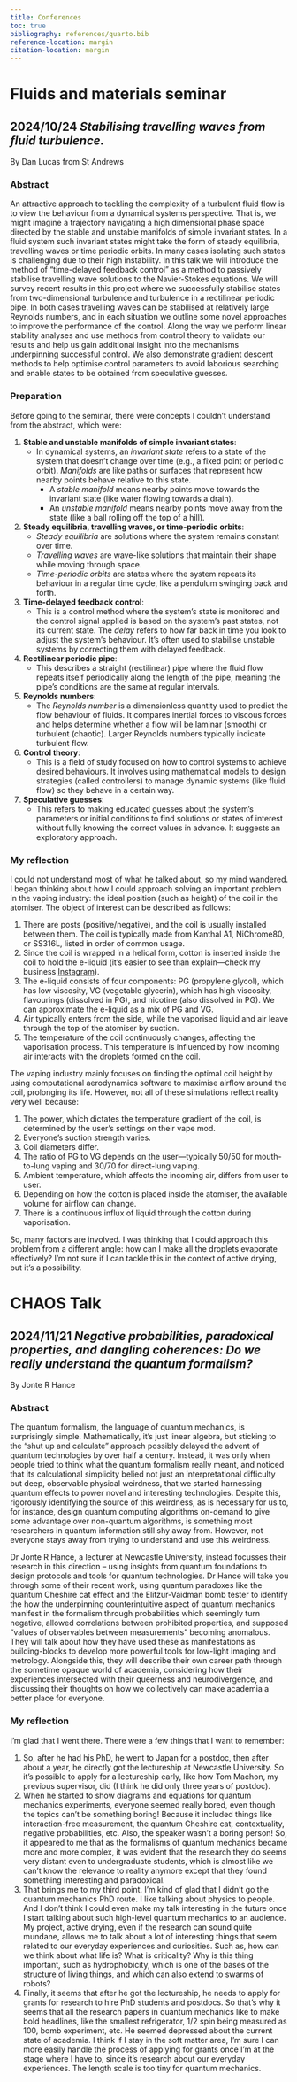 ```yaml
---
title: Conferences
toc: true
bibliography: references/quarto.bib
reference-location: margin
citation-location: margin
---
```


# Fluids and materials seminar

## 2024/10/24 *Stabilising travelling waves from fluid turbulence.*

By Dan Lucas from St Andrews

### Abstract

An attractive approach to tackling the complexity of a turbulent fluid flow is to view the behaviour from a dynamical systems perspective. That is, we might imagine a trajectory navigating a high dimensional phase space directed by the stable and unstable manifolds of simple invariant states. In a fluid system such invariant states might take the form of steady equilibria, travelling waves or time periodic orbits. In many cases isolating such states is challenging due to their high instability. In this talk we will introduce the method of “time-delayed feedback control” as a method to passively stabilise travelling wave solutions to the Navier-Stokes equations. We will survey recent results in this project where we successfully stabilise states from two-dimensional turbulence and turbulence in a rectilinear periodic pipe. In both cases travelling waves can be stabilised at relatively large Reynolds numbers, and in each situation we outline some novel approaches to improve the performance of the control. Along the way we perform linear stability analyses and use methods from control theory to validate our results and help us gain additional insight into the mechanisms underpinning successful control. We also demonstrate gradient descent methods to help optimise control parameters to avoid laborious searching and enable states to be obtained from speculative guesses.

### Preparation

Before going to the seminar, there were concepts I couldn't understand from the abstract, which were:

1. **Stable and unstable manifolds of simple invariant states**: 
   - In dynamical systems, an *invariant state* refers to a state of the system that doesn't change over time (e.g., a fixed point or periodic orbit). *Manifolds* are like paths or surfaces that represent how nearby points behave relative to this state. 
     - A *stable manifold* means nearby points move towards the invariant state (like water flowing towards a drain).
     - An *unstable manifold* means nearby points move away from the state (like a ball rolling off the top of a hill).

2. **Steady equilibria, travelling waves, or time-periodic orbits**: 
   - *Steady equilibria* are solutions where the system remains constant over time.
   - *Travelling waves* are wave-like solutions that maintain their shape while moving through space.
   - *Time-periodic orbits* are states where the system repeats its behaviour in a regular time cycle, like a pendulum swinging back and forth.

3. **Time-delayed feedback control**: 
   - This is a control method where the system’s state is monitored and the control signal applied is based on the system’s past states, not its current state. The *delay* refers to how far back in time you look to adjust the system's behaviour. It's often used to stabilise unstable systems by correcting them with delayed feedback.

4. **Rectilinear periodic pipe**: 
   - This describes a straight (rectilinear) pipe where the fluid flow repeats itself periodically along the length of the pipe, meaning the pipe’s conditions are the same at regular intervals.

5. **Reynolds numbers**: 
   - The *Reynolds number* is a dimensionless quantity used to predict the flow behaviour of fluids. It compares inertial forces to viscous forces and helps determine whether a flow will be laminar (smooth) or turbulent (chaotic). Larger Reynolds numbers typically indicate turbulent flow.

6. **Control theory**: 
   - This is a field of study focused on how to control systems to achieve desired behaviours. It involves using mathematical models to design strategies (called controllers) to manage dynamic systems (like fluid flow) so they behave in a certain way.

7. **Speculative guesses**: 
   - This refers to making educated guesses about the system’s parameters or initial conditions to find solutions or states of interest without fully knowing the correct values in advance. It suggests an exploratory approach.

### My reflection

I could not understand most of what he talked about, so my mind wandered. I began thinking about how I could approach solving an important problem in the vaping industry: the ideal position (such as height) of the coil in the atomiser. The object of interest can be described as follows:

1. There are posts (positive/negative), and the coil is usually installed between them. The coil is typically made from Kanthal A1, NiChrome80, or SS316L, listed in order of common usage.
2. Since the coil is wrapped in a helical form, cotton is inserted inside the coil to hold the e-liquid (it's easier to see than explain—check my business [Instagram](https://www.instagram.com/mizzvape/)).
3. The e-liquid consists of four components: PG (propylene glycol), which has low viscosity, VG (vegetable glycerin), which has high viscosity, flavourings (dissolved in PG), and nicotine (also dissolved in PG). We can approximate the e-liquid as a mix of PG and VG.
4. Air typically enters from the side, while the vaporised liquid and air leave through the top of the atomiser by suction.
5. The temperature of the coil continuously changes, affecting the vaporisation process. This temperature is influenced by how incoming air interacts with the droplets formed on the coil.

The vaping industry mainly focuses on finding the optimal coil height by using computational aerodynamics software to maximise airflow around the coil, prolonging its life. However, not all of these simulations reflect reality very well because:

1. The power, which dictates the temperature gradient of the coil, is determined by the user's settings on their vape mod.
2. Everyone's suction strength varies.
3. Coil diameters differ.
4. The ratio of PG to VG depends on the user—typically 50/50 for mouth-to-lung vaping and 30/70 for direct-lung vaping.
5. Ambient temperature, which affects the incoming air, differs from user to user.
6. Depending on how the cotton is placed inside the atomiser, the available volume for airflow can change.
7. There is a continuous influx of liquid through the cotton during vaporisation.

So, many factors are involved. I was thinking that I could approach this problem from a different angle: how can I make all the droplets evaporate effectively? I'm not sure if I can tackle this in the context of active drying, but it's a possibility.

# CHAOS Talk

## 2024/11/21 *Negative probabilities, paradoxical properties, and dangling coherences: Do we really understand the quantum formalism?*

By Jonte R Hance

### Abstract

The quantum formalism, the language of quantum mechanics, is surprisingly simple. Mathematically, it’s just linear algebra, but sticking to the “shut up and calculate” approach possibly delayed the advent of quantum technologies by over half a century. Instead, it was only when people tried to think what the quantum formalism really meant, and noticed that its calculational simplicity belied not just an interpretational difficulty but deep, observable physical weirdness, that we started harnessing quantum effects to power novel and interesting technologies. Despite this, rigorously identifying the source of this weirdness, as is necessary for us to, for instance, design quantum computing algorithms on-demand to give some advantage over non-quantum algorithms, is something most researchers in quantum information still shy away from. However, not everyone stays away from trying to understand and use this weirdness.

Dr Jonte R Hance, a lecturer at Newcastle University, instead focusses their research in this direction – using insights from quantum foundations to design protocols and tools for quantum technologies. Dr Hance will take you through some of their recent work, using quantum paradoxes like the quantum Cheshire cat effect and the Elitzur-Vaidman bomb tester to identify the how the underpinning counterintuitive aspect of quantum mechanics manifest in the formalism through probabilities which seemingly turn negative, allowed correlations between prohibited properties, and supposed “values of observables between measurements” becoming anomalous. They will talk about how they have used these as manifestations as building-blocks to develop more powerful tools for low-light imaging and metrology. Alongside this, they will describe their own career path through the sometime opaque world of academia, considering how their experiences intersected with their queerness and neurodivergence, and discussing their thoughts on how we collectively can make academia a better place for everyone.

### My reflection

I'm glad that I went there. There were a few things that I want to remember:

1. So, after he had his PhD, he went to Japan for a postdoc, then after about a year, he directly got the lectureship at Newcastle University. So it's possible to apply for a lectureship early, like how Tom Machon, my previous supervisor, did (I think he did only three years of postdoc).
2. When he started to show diagrams and equations for quantum mechanics experiments, everyone seemed really bored, even though the topics can't be something boring! Because it included things like interaction-free measurement, the quantum Cheshire cat, contextuality, negative probabilities, etc. Also, the speaker wasn't a boring person! So, it appeared to me that as the formalisms of quantum mechanics became more and more complex, it was evident that the research they do seems very distant even to undergraduate students, which is almost like we can't know the relevance to reality anymore except that they found something interesting and paradoxical.
3. That brings me to my third point. I'm kind of glad that I didn't go the quantum mechanics PhD route. I like talking about physics to people. And I don't think I could even make my talk interesting in the future once I start talking about such high-level quantum mechanics to an audience. My project, active drying, even if the research can sound quite mundane, allows me to talk about a lot of interesting things that seem related to our everyday experiences and curiosities. Such as, how can we think about what life is? What is criticality? Why is this thing important, such as hydrophobicity, which is one of the bases of the structure of living things, and which can also extend to swarms of robots?
4. Finally, it seems that after he got the lectureship, he needs to apply for grants for research to hire PhD students and postdocs. So that's why it seems that all the research papers in quantum mechanics like to make bold headlines, like the smallest refrigerator, $1/2$ spin being measured as 100, bomb experiment, etc. He seemed depressed about the current state of academia. I think if I stay in the soft matter area, I'm sure I can more easily handle the process of applying for grants once I'm at the stage where I have to, since it's research about our everyday experiences. The length scale is too tiny for quantum mechanics.